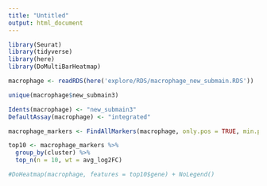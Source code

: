 ```yaml
---
title: "Untitled"
output: html_document
---
```


```r
library(Seurat)
library(tidyverse)
library(here)
library(DoMultiBarHeatmap)
```

```r
macrophage <- readRDS(here('explore/RDS/macrophage_new_submain.RDS'))
```

```r
unique(macrophage$new_submain3)
```

```r
Idents(macrophage) <- "new_submain3"
DefaultAssay(macrophage) <- "integrated"

macrophage_markers <- FindAllMarkers(macrophage, only.pos = TRUE, min.pct = 0.25, logfc.threshold = 0.25)

top10 <- macrophage_markers %>% 
  group_by(cluster) %>% 
  top_n(n = 10, wt = avg_log2FC)

```

```r
#DoHeatmap(macrophage, features = top10$gene) + NoLegend() 

```


